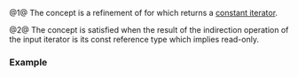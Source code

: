 {{cpp/ranges/title|constant_range}}
{{cpp/ranges/navbar}}

{{dcl begin}}
{{dcl header|ranges}}
{{dcl|num=1|since=c++23|1=
template&lt; class T &gt;
concept constant_range =
    ranges::input_range&lt;T&gt; &amp;&amp;
    /*constant-iterator*/&lt;ranges::iterator_t&lt;T&gt;&gt;;
}}
{{dcl h|Helper concepts}}
{{dcla|anchor=no|num=2|expos=yes|1=
template&lt; class T &gt;
concept /*constant-iterator*/ =
    std::input_iterator&lt;T&gt; &amp;&amp;
    std::same_as&lt;std::iter_const_reference_t&lt;T&gt;, std::iter_reference_t&lt;T&gt;&gt;;
}}
{{dcl end}}

@1@ The {{tt|constant_range}} concept is a refinement of {{lconcept|range}} for which {{tt|ranges::begin}} returns a [[cpp/iterator#Iterator categories|constant iterator]].

@2@ The concept {{c/core|/*constant-iterator*/&lt;T&gt;}} is satisfied when the result of the indirection operation of the input iterator is its const reference type which implies read-only.

===Example===
{{example
|code=
#include &lt;ranges&gt;
#include &lt;span&gt;
#include &lt;string_view&gt;
#include &lt;vector&gt;

// mechanisms for ensuring the parameter is a constant range
// 1) an overload set where the mutable one defers to the constant one
template&lt;std::ranges::constant_range R&gt;
void takes_any_range1(R&amp;&amp; r)
{
    // R is definitely a constant range
}

template&lt;std::ranges::range R&gt;
void takes_any_range1(R&amp;&amp; r)
{
    takes_any_range1(std::views::as_const(std::forward&lt;R&gt;(r)));
}

// 2) one function template that shadows its parameter
template&lt;std::ranges::range R&gt;
void takes_any_range2(R&amp;&amp; _r)
{
    auto r = std::views::as_const(std::forward&lt;R&gt;(_r));

    // r is definitely a constant range
    // never use _r again
}

// 3) one function template that recursively invokes itself
template&lt;std::ranges::range R&gt;
void takes_any_range3(R&amp;&amp; r)
{
    if constexpr (std::ranges::constant_range&lt;R&gt;)
    {
        // R is definitely a constant range
        // put implementation here
    }
    else
        takes_any_range3(std::views::as_const(std::forward&lt;R&gt;(r)));
}

static_assert
(
        std::ranges::constant_range&lt;const std::vector&lt;int&gt;&gt; and
    not std::ranges::constant_range&lt;std::vector&lt;int&gt;&gt; and
        std::ranges::constant_range&lt;std::string_view&gt; and
    not std::ranges::constant_range&lt;std::span&lt;int&gt;&gt; and
        std::ranges::constant_range&lt;std::span&lt;const int&gt;&gt; and
    not std::ranges::constant_range&lt;const std::span&lt;int&gt;&gt;
);

int main() {}
}}

{{langlinks|es|ja|zh}}